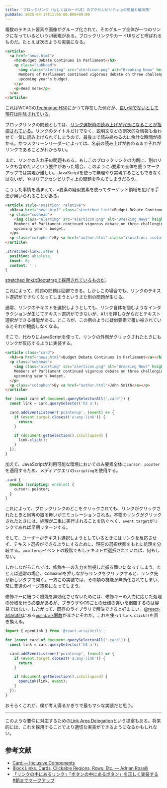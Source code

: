 ```yaml
---
title: 'ブロックリンク（もしくはカードUI）のアクセシビリティ上の問題と解決策'
pubDate: 2025-04-17T11:05:00.000+09:00
---
```



複数のテキスト要素や画像がグループ化されて、そのグループ全体が一つのリンクになっているというUI表現がある。ブロックリンクやカードUIなどと呼ばれるものだ。たとえば次のような実装になる。

```html
<article>
  <a href="news.html">
    <h3>Budget Debate Continues in Parliament</h3>
    <p class="subhead">
      <img class="alertimg" src="alerticon.png" alt="Breaking News" height="30" width="30" />
      Members of Parliament continued vigorous debate on three challenging issues surrounding the
      upcoming year's budget.
    </p>
    <p>Read more</p>
  </a>
</article>
```

これはWCAGの[Technique H30](https://www.w3.org/WAI/WCAG22/Techniques/html/H30 'H30: Providing link text that describes the purpose of a link for anchor elements | WAI | W3C')にかつて存在した例だが、[良い例でないとして現在は削除されている](https://github.com/w3c/wcag/pull/2481 'Address issue 2211, fix out of date content, delete one working example by fstrr · Pull Request #2481 · w3c/wcag')。

ブロックリンクの問題としては、[リンク選択時の読み上げが冗長になることが指摘されている](https://adrianroselli.com/2020/02/block-links-cards-clickable-regions-etc.html)。リンクのタイトルだけでなく、説明文などの副次的な情報も合わせて一気に読み上げられてしまうので、最後まで読み終わるのに余計な時間が掛かる。かつスクリーンリーダーによっては、名前の読み上げが終わるまでそれがリンクであることがわからない。

また、リンクの入れ子の問題もある。もしこのブロックリンクの内側に、別のリンクも含めたいという要件があった場合、このように`a`要素で全体を囲うマークアップでは実現が難しい。JavaScriptを使って無理やり実現することもできなくはないが、やはりアクセシビリティ上の問題を孕んでしまうだろう。

こうした事情を踏まえて、`a`要素の疑似要素を使ってターゲット領域を広げる手法が用いられることがある。

```html
<article style="position: relative">
  <h3><a href="news.html" class="stretched-link">Budget Debate Continues in Parliament</a></h3>
  <p class="subhead">
    <img class="alertimg" src="alerticon.png" alt="Breaking News" height="30" width="30" />
    Members of Parliament continued vigorous debate on three challenging issues surrounding the
    upcoming year's budget.
  </p>
  <p class="colophon">By <a href="author.html" class="isolation: isolate">John Smith</a></p>
</article>
```

```css
.stretched-link::after {
  position: absolute;
  inset: 0;
  content: '';
}
```

[stretched linkはBootstrapで採用されているものだ](https://getbootstrap.com/docs/5.3/helpers/stretched-link/)。

これによって、前述の問題は回避できる。しかしこの場合でも、リンクのテキスト選択ができなくなってしまうというまた別の問題が生じる。

通常、リンクのテキストを選択しようとしても、リンク自体を掴むようなインタラクションが生じてテキスト選択ができないが、<kbd>Alt</kbd>を押しながらだとテキスト選択ができる機能がある。ところが、この例のように疑似要素で覆い被されているとそれが機能しなくなる。

そこで、代わりにJavaScriptを使って、リンクの外側がクリックされたときにもリンクが反応するように実装する。

```html
<article class="card">
  <h3><a href="news.html">Budget Debate Continues in Parliament</a></h3>
  <p class="subhead">
    <img class="alertimg" src="alerticon.png" alt="Breaking News" height="30" width="30" />
    Members of Parliament continued vigorous debate on three challenging issues surrounding the
    upcoming year's budget.
  </p>
  <p class="colophon">By <a href="author.html">John Smith</a></p>
</article>
```

```js
for (const card of document.querySelectorAll('.card')) {
  const link = card.querySelector('h3 a');

  card.addEventListener('pointerup', (event) => {
    if (event.target.closest('a:any-link')) {
      return;
    }

    if (document.getSelection().isCollapsed) {
      link.click();
    }
  });
}
```

加えて、JavaScriptが利用可能な環境においてのみ要素全体に`cursor: pointer`を適用するため、メディアクエリの`scripting`を使用する。

```css
.card {
  @media (scripting: enabled) {
    cursor: pointer;
  }
}
```

これによって、ブロックリンクのどこをクリックされても、リンクがクリックされたときと同等の振る舞いがエミュレーションされる。本物のリンクがクリックされたときには、処理が二重に実行されることを防ぐべく、`event.target`がリンクであれば早期リターンする。

そして、ユーザーがテキスト選択しようとしているときにはリンクを反応させず、テキスト選択ができるようにするために、現在の選択状態をもとに処理を分岐する。`pointerup`イベントの段階でもしテキストが選択されていれば、何もしない。

しかしながらこれでは、修飾キーの入力を無視した振る舞いになってしまう。たとえば通常の場合、<kbd>Command</kbd>を押しながらリンクをクリックすると、リンク先が新しいタブで開く。一方この実装では、その類の機能が無効化されてしまい、常に普通のページ遷移になってしまう。

修飾キーに紐づく機能を無効化させないためには、修飾キーの入力に応じた処理の分岐を行う必要があるが、ブラウザやOSごとの仕様の違いを網羅するのは容易ではない。したがって、既存のライブラリで解決できると好ましい。[@react-aria/utils](https://www.npmjs.com/package/@react-aria/utils)にある[`openLink`関数](https://github.com/adobe/react-spectrum/blob/%40react-aria/utils%403.28.2/packages/%40react-aria/utils/src/openLink.tsx#L89-L114)がまさにそれだ。これを使って`link.click()`を置き換える。

```js
import { openLink } from '@react-aria/utils';

for (const card of document.querySelectorAll('.card')) {
  const link = card.querySelector('h3 a');

  card.addEventListener('pointerup', (event) => {
    if (event.target.closest('a:any-link')) {
      return;
    }

    if (document.getSelection().isCollapsed) {
      openLink(link, event);
    }
  });
}
```

<CodePen user="yuheiy" slug="raaBodB" height={350} />

おそらくこれが、僕が考え得るかぎりで最もマシな実装だと思う。

---

このような要件に対応するための[Link Area Delegation](https://open-ui.org/components/link-area-delegation-explainer/)という提案もある。将来的には、これを採用することでより適切な実装ができるようになるかもしれない。

## 参考文献

- [Card — Inclusive Components](https://inclusive-components.design/cards/)
- [Block Links, Cards, Clickable Regions, Rows, Etc. — Adrian Roselli](https://adrianroselli.com/2020/02/block-links-cards-clickable-regions-etc.html)
- [「リンクの中にあるリンク」「ボタンの中にあるボタン」を正しく実装する #朝までマークアップ](https://cssnite.doorkeeper.jp/events/163736)

